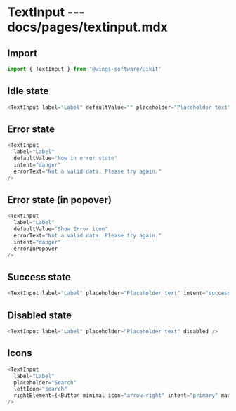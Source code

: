 # TextInput --- docs/pages/textinput.mdx

## Import

```js
import { TextInput } from '@wings-software/uikit'
```

## Idle state

```js live=true
<TextInput label="Label" defaultValue="" placeholder="Placeholder text" />
```

## Error state

```js live=true
<TextInput
  label="Label"
  defaultValue="Now in error state"
  intent="danger"
  errorText="Not a valid data. Please try again."
/>
```

## Error state (in popover)

```js live=true
<TextInput
  label="Label"
  defaultValue="Show Error icon"
  errorText="Not a valid data. Please try again."
  intent="danger"
  errorInPopover
/>
```

## Success state

```js live=true
<TextInput label="Label" placeholder="Placeholder text" intent="success" />
```

## Disabled state

```js live=true
<TextInput label="Label" placeholder="Placeholder text" disabled />
```

## Icons

```js live=true
<TextInput
  label="Label"
  placeholder="Search"
  leftIcon="search"
  rightElement={<Button minimal icon="arrow-right" intent="primary" margin="none" />}
/>
```
